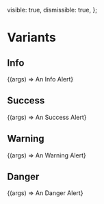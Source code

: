 
<Meta title="Components/Alert" />

  visible: true,
  dismissible: true,
};

# Variants

## Info

<Canvas>
  <Story
    name="Info"
    args={{
      variant: AlertVariants.INFO,
      ...commonArgs,
    }}
  >
    {(args) => <Alert {...args}>An Info Alert</Alert>}
  </Story>
</Canvas>

<ArgsTable story="Info" />

## Success

<Canvas>
  <Story
    name="Success"
    args={{
      variant: AlertVariants.SUCCESS,
      ...commonArgs,
    }}
  >
    {(args) => <Alert {...args}>An Success Alert</Alert>}
  </Story>
</Canvas>

<ArgsTable story="Success" />

## Warning

<Canvas>
  <Story
    name="Warning"
    args={{
      variant: AlertVariants.WARNING,
      ...commonArgs,
    }}
  >
    {(args) => <Alert {...args}>An Warning Alert</Alert>}
  </Story>
</Canvas>

<ArgsTable story="Warning" />

## Danger

<Canvas>
  <Story
    name="Danger"
    args={{
      variant: AlertVariants.DANGER,
      ...commonArgs,
    }}
  >
    {(args) => <Alert {...args}>An Danger Alert</Alert>}
  </Story>
</Canvas>

<ArgsTable story="Danger" />

